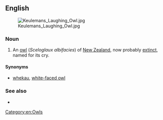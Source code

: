 ==English==
[[Image:Keulemans Laughing Owl.jpg|thumb]]

===Noun===
{{en-noun|head=[[laughing]] [[owl]]}}

# An [[owl]] (''Sceloglaux albifacies'') of [[New Zealand]], now probably [[extinct]], named for its cry.

====Synonyms====
* [[whekau]], [[white-faced owl]]

===See also===
* {{pedia}}

[[Category:en:Owls]]
